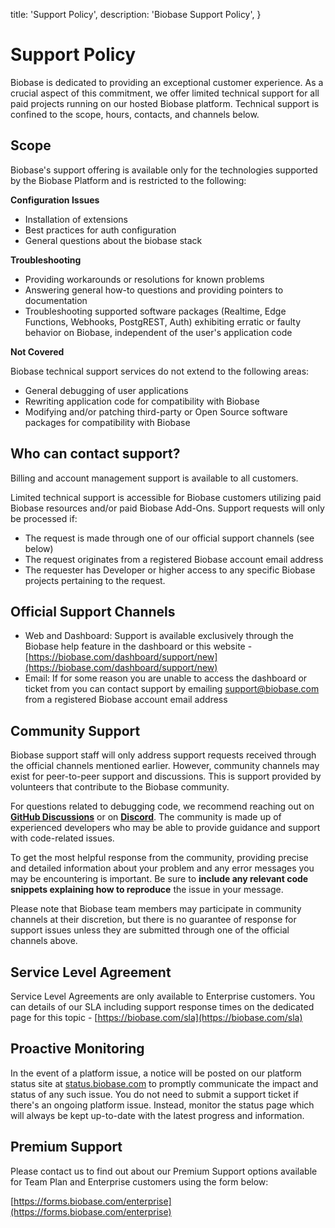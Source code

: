 
  title: 'Support Policy',
  description: 'Biobase Support Policy',
}

<SectionContainer>

# Support Policy

Biobase is dedicated to providing an exceptional customer experience. As a crucial aspect of
this commitment, we offer limited technical support for all paid projects running on our hosted Biobase platform. Technical support is confined to the scope, hours, contacts, and channels below.

## Scope

Biobase's support offering is available only for the technologies supported by the Biobase Platform and is restricted to the following:

**Configuration Issues**

- Installation of extensions
- Best practices for auth configuration
- General questions about the biobase stack

**Troubleshooting**

- Providing workarounds or resolutions for known problems
- Answering general how-to questions and providing pointers to documentation
- Troubleshooting supported software packages (Realtime, Edge Functions, Webhooks, PostgREST, Auth) exhibiting erratic or faulty behavior on Biobase, independent of the user's application code

**Not Covered**

Biobase technical support services do not extend to the following areas:

- General debugging of user applications
- Rewriting application code for compatibility with Biobase
- Modifying and/or patching third-party or Open Source software packages for compatibility with Biobase

## Who can contact support?

Billing and account management support is available to all customers.

Limited technical support is accessible for Biobase customers utilizing paid Biobase resources and/or paid Biobase Add-Ons. Support requests will only be processed if:

- The request is made through one of our official support channels (see below)
- The request originates from a registered Biobase account email address
- The requester has Developer or higher access to any specific Biobase projects pertaining to the request.

## Official Support Channels

- Web and Dashboard: Support is available exclusively through the Biobase help feature in the dashboard or this website -[https://biobase.com/dashboard/support/new](https://biobase.com/dashboard/support/new)
- Email: If for some reason you are unable to access the dashboard or ticket from you can contact support by emailing support@biobase.com from a registered Biobase account email address

## Community Support

Biobase support staff will only address support requests received through the official channels mentioned earlier. However, community channels may exist for peer-to-peer support and discussions. This is support provided by volunteers that contribute to the Biobase community.

For questions related to debugging code, we recommend reaching out on **[GitHub Discussions](https://github.com/biobase-ai/biobase/discussions)** or on **[Discord](https://discord.gg/rxTfewPvys)**. The community is made up of experienced developers who may be able to provide guidance and support with code-related issues.

To get the most helpful response from the community, providing precise and detailed information about your problem and any error messages you may be encountering is important. Be sure to **include any relevant code snippets explaining how to reproduce** the issue in your message.

Please note that Biobase team members may participate in community channels at their discretion, but there is no guarantee of response for support issues unless they are
submitted through one of the official channels above.

## Service Level Agreement

Service Level Agreements are only available to Enterprise customers. You can details of our SLA including support response times on the dedicated page for this topic -
[https://biobase.com/sla](https://biobase.com/sla)

## Proactive Monitoring

In the event of a platform issue, a notice will be posted on our platform status site at [status.biobase.com](https://status.biobase.com/) to promptly communicate the impact and status of any such issue. You do not need to submit a support ticket if there's an ongoing platform issue. Instead, monitor the status page which will always be kept up-to-date with the latest progress and information.

## Premium Support

Please contact us to find out about our Premium Support options available for Team Plan and Enterprise customers using the form below:

[https://forms.biobase.com/enterprise](https://forms.biobase.com/enterprise)

</SectionContainer>

